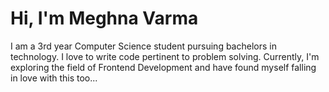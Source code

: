 # Hi, I'm Meghna Varma

I am a 3rd year Computer Science student pursuing bachelors in technology. I love to write code pertinent to problem solving. Currently, I'm exploring the field of Frontend Development and have found myself falling in love with this too... 
